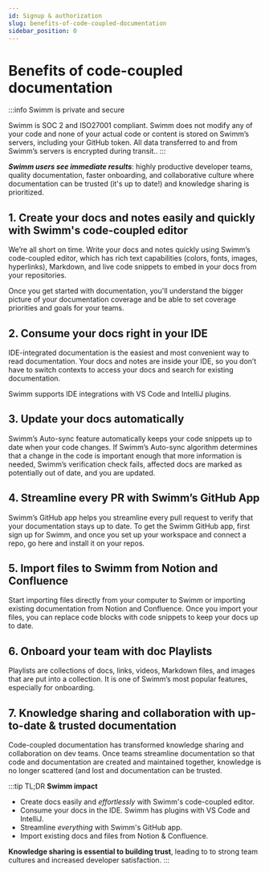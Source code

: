 ```yaml
---
id: Signup & authorization
slug: benefits-of-code-coupled-documentation
sidebar_position: 0
---
```



# Benefits of code-coupled documentation 

:::info Swimm is private and secure
<Link to="https://docs.swimm.io/security">Swimm is SOC 2 and ISO27001 compliant.</Link> Swimm does not modify any of your code and none of your actual code or content is stored on Swimm’s servers, including your GitHub token. All data transferred to and from Swimm’s servers is encrypted during transit..
:::

***Swimm users see immediate results***: highly productive developer teams, quality documentation, faster onboarding, and collaborative culture where documentation can be trusted (it's up to date!) and knowledge sharing is prioritized.


## 1. Create your docs and notes easily and quickly with Swimm's code-coupled editor

We’re all short on time. Write your docs and notes quickly using Swimm’s code-coupled editor, which has rich text capabilities (colors, fonts, images, hyperlinks), Markdown, and live code snippets to embed in your docs from your repositories. 

Once you get started with documentation, you'll understand the bigger picture of your documentation coverage and be able to set coverage priorities and goals for your teams.

## 2. Consume your docs right in your IDE

IDE-integrated documentation is the easiest and most convenient way to read documentation. Your docs and notes are inside your IDE, so you don’t have to switch contexts to access your docs and search for existing documentation.

Swimm supports IDE integrations with VS Code and IntelliJ plugins. 

## 3. Update your docs automatically

Swimm’s Auto-sync feature automatically keeps your code snippets up to date when your code changes. If Swimm’s Auto-sync algorithm determines that a change in the code is important enough that more information is needed, Swimm’s verification check fails, affected docs are marked as potentially out of date, and you are updated.

## 4. Streamline every PR with Swimm’s GitHub App

Swimm’s GitHub app helps you streamline every pull request to verify that your documentation stays up to date. To get the Swimm GitHub app, first sign up for Swimm, and once you set up your workspace and connect a repo, go <Link to="https://github.com/aops/swimm-io">here</Link>  and install it on your repos.

## 5. Import files to Swimm from Notion and Confluence

Start importing files directly from your computer to Swimm or importing existing documentation from Notion and Confluence. Once you import your files, you can replace code blocks with code snippets to keep your docs up to date. 

## 6. Onboard your team with doc Playlists

Playlists are collections of docs, links, videos, Markdown files, and images that are put into a collection. It is one of Swimm’s most popular features, especially for onboarding.

## 7. Knowledge sharing and collaboration with up-to-date & trusted documentation

Code-coupled documentation has transformed knowledge sharing and collaboration on dev teams. Once teams streamline documentation so that code and documentation are created and maintained together, knowledge is no longer scattered (and lost and documentation can be trusted. 


:::tip TL;DR 
**Swimm impact**
* Create docs easily and *effortlessly* with Swimm's code-coupled editor.
* Consume your docs in the IDE. Swimm has plugins with VS Code and IntelliJ.
* Streamline *everything* with Swimm's GitHub app.
* Import existing docs and files from Notion & Confluence.

**Knowledge sharing is essential to building trust**, leading to to strong team cultures and increased developer satisfaction.
:::
 